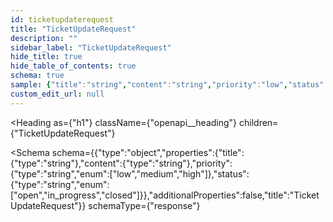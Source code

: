 ```yaml
---
id: ticketupdaterequest
title: "TicketUpdateRequest"
description: ""
sidebar_label: "TicketUpdateRequest"
hide_title: true
hide_table_of_contents: true
schema: true
sample: {"title":"string","content":"string","priority":"low","status":"open"}
custom_edit_url: null
---
```



<Heading
  as={"h1"}
  className={"openapi__heading"}
  children={"TicketUpdateRequest"}
>
</Heading>





<Schema
  schema={{"type":"object","properties":{"title":{"type":"string"},"content":{"type":"string"},"priority":{"type":"string","enum":["low","medium","high"]},"status":{"type":"string","enum":["open","in_progress","closed"]}},"additionalProperties":false,"title":"TicketUpdateRequest"}}
  schemaType={"response"}
>
  
</Schema>
            